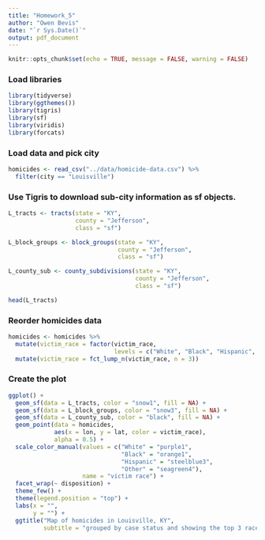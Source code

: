 ```yaml
---
title: "Homework_5"
author: "Owen Bevis"
date: "`r Sys.Date()`"
output: pdf_document
---
```


```r
knitr::opts_chunk$set(echo = TRUE, message = FALSE, warning = FALSE)
```

### Load libraries
```r
library(tidyverse)
library(ggthemes())
library(tigris)
library(sf)
library(viridis)
library(forcats)
```

### Load data and pick city
```r
homicides <- read_csv("../data/homicide-data.csv") %>% 
  filter(city == "Louisville")
```

### Use Tigris to download sub-city information as sf objects.
```r
L_tracts <- tracts(state = "KY", 
                   county = "Jefferson", 
                   class = "sf")

L_block_groups <- block_groups(state = "KY", 
                               county = "Jefferson", 
                               class = "sf")

L_county_sub <- county_subdivisions(state = "KY", 
                                    county = "Jefferson", 
                                    class = "sf")

head(L_tracts)
```

### Reorder homicides data 
```r
homicides <- homicides %>% 
  mutate(victim_race = factor(victim_race, 
                              levels = c("White", "Black", "Hispanic", "Asian", "Other"))) %>% 
  mutate(victim_race = fct_lump_n(victim_race, n = 3))
```


### Create the plot
```r
ggplot() +
  geom_sf(data = L_tracts, color = "snow1", fill = NA) +
  geom_sf(data = L_block_groups, color = "snow3", fill = NA) +
  geom_sf(data = L_county_sub, color = "black", fill = NA) +
  geom_point(data = homicides, 
             aes(x = lon, y = lat, color = victim_race), 
             alpha = 0.5) +
  scale_color_manual(values = c("White" = "purple1",
                                "Black" = "orange1",
                                "Hispanic" = "steelblue3",
                                "Other" = "seagreen4"),
                     name = "victim race") +
  facet_wrap(~ disposition) +
  theme_few() +
  theme(legend.position = "top") +
  labs(x = "",
       y = "") +
  ggtitle("Map of homicides in Louisville, KY",
          subtitle = "grouped by case status and showing the top 3 races")
```